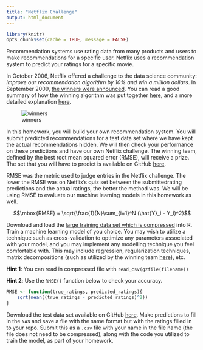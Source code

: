 ```yaml
---
title: "Netflix Challenge"
output: html_document
---
```


```r
library(knitr)
opts_chunk$set(cache = TRUE, message = FALSE)
```

Recommendation systems use rating data from many products and users to make recommendations for a specific user. Netflix uses a recommendation system to predict your ratings for a specific movie.

In October 2006, Netflix offered a challenge to the data science community: _improve our recommendation algorithm by 10% and win a million dollars_. In September 2009, [the winners were announced](http://bits.blogs.nytimes.com/2009/09/21/netflix-awards-1-million-prize-and-starts-a-new-contest/). You can read a good summary of how the winning algorithm was put together [here](http://blog.echen.me/2011/10/24/winning-the-netflix-prize-a-summary/), and a more detailed explanation [here](http://www.netflixprize.com/assets/GrandPrize2009_BPC_BellKor.pdf).

![winners](http://graphics8.nytimes.com/images/2009/09/21/technology/netflixawards.480.jpg)

In this homework, you will build your own recommendation system. You will submit predicted recommendations for a test data set where we have kept the actual recommendations hidden. We will then check your performance on these predictions and have our own Netflix challenge. The winning team, defined by the best root mean squared error (RMSE), will receive a prize. The set that you will have to predict is available on GitHub [here](https://github.com/datasciencelabs/data/blob/master/movielens-test.csv.gz).

RMSE was the metric used to judge entries in the Netflix challenge. The lower the RMSE was on Netflix's quiz set between the submittedrating predictions and the actual ratings, the better the method was. We will be using RMSE to evaluate our machine learning models in  this homework as well.

$$\mbox{RMSE} = \sqrt{\frac{1}{N}\sum_{i=1}^N (\hat{Y}_i - Y_i)^2}$$

Download and load the [large training data set which is compressed](https://github.com/datasciencelabs/data/blob/master/movielens-train.csv.gz) into R. Train a machine learning model of you choice. You may wish to utilize a technique such as cross-validation to optimize any parameters associated with your model, and you may implement any modelling technique you feel comfortable with. This may include regression, regularization techniques, matrix decompositions (such as utilized by the winning team [here](http://www.netflixprize.com/assets/ProgressPrize2008_BellKor.pdf)), etc.

**Hint 1**: You can read in compressed file with `read_csv(gzfile(filename))`

**Hint 2**: Use the `RMSE()` function below to check your accuracy.
```r
RMSE <- function(true_ratings, predicted_ratings){
    sqrt(mean((true_ratings - predicted_ratings)^2))
}
```

Download the test data set available on GitHub [here](https://github.com/datasciencelabs/data/blob/master/movielens-test.csv.gz). Make predictions to fill in the `NA`s and save a file with the same format but with the ratings filled in to your repo. Submit this as a `.csv` file with your name in the file name (the file does not need to be compressed), along with the code you utilized to train the model, as part of your homework. 
